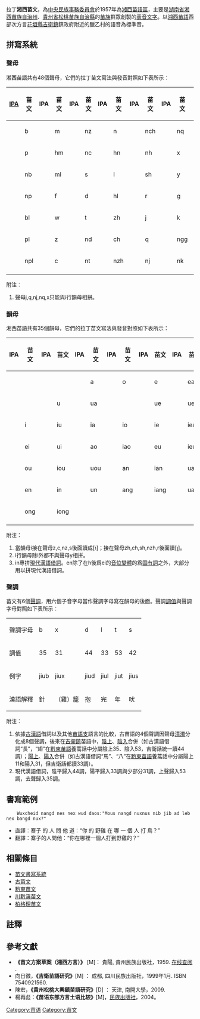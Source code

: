 {{Infobox Writing system
|name=湘西苗文
|type=[[全音素文字|全音素文字]]
|typedesc=
|time=1957年至今
|creator=[[中央民族事務委員會|中央民族事務委員會]]
|languages=[[苗語湘西方言|湘西苗語]]
|unicode=見[[Unicode中的拉丁字母|Unicode中的拉丁字母]]
|iso15924=Latn
|sample = The mansion of Xong's king.jpg
|imagesize = 250px
|caption = 匾額左側小字即湘西苗文<br>四音節直譯「房-王-人-苗」，即苗人之王的房。
}}
拉丁'''湘西苗文'''，為[[中央民族事務委員會|中央民族事務委員會]]於1957年為[[苗語湘西方言|湘西苗語區]]，主要是[[湖南省|湖南省]][[湘西苗族自治州|湘西苗族自治州]]、[[貴州省|貴州省]][[松桃苗族自治縣|松桃苗族自治縣]]的[[苗族|苗族]]群眾創製的[[表音文字|表音文字]]。以[[苗語湘西方言|湘西苗語]]西部次方言[[花垣縣|花垣縣]][[吉衛鎮|吉衛鎮]]鎮政府附近的臘乙村的語音為標準音。

== 拼寫系統 ==
=== 聲母 ===
湘西苗語共有48個聲母{{efn|有些方案不將實際發音中存在的[[腭化|腭化]][[唇音|唇音]]、[[硬顎音|舌面中音]]、[[唇化|唇化]][[舌根音|舌根音]]、唇化[[小舌音|小舌音]]分別視作唇音、舌根音、舌根音、小舌音的[[音位變體|音位變體]]，因此聲母數量還有67-70種等看法}}，它們的拉丁苗文寫法與發音對照如下表所示：
{| class="wikitable"
|----------
! [[國際音標|IPA]] !! 苗文 !! IPA !! 苗文 !! IPA !! 苗文 !! IPA !! 苗文 !! IPA !! 苗文 !! IPA !! 苗文 !! IPA !! 苗文
|----------
| {{IPA|p}} || b || {{IPA|m}} || m || {{IPA|nt͡s}} || nz || {{IPA|n}} || n || {{IPA|nʈʰ}} || nch || {{IPA|nt͡ɕʰ}} || nq || {{IPA|ŋ}} || ng
|----------
| {{IPA|pʰ}} || p || {{IPA|m̩ʰ}} || hm || {{IPA|nt͡sʰ}} || nc || {{IPA|n̩ʰ}} || hn || {{IPA|ɳ}} || nh || {{IPA|ɕ}} || x || {{IPA|q}} || gh
|----------
| {{IPA|mp}} || nb || {{IPA|mɹ}} || ml || {{IPA|s}} || s || {{IPA|l}} || l || {{IPA|ʂ}} || sh || {{IPA|ʑ}} || y || {{IPA|qʰ}} || kh
|----------
| {{IPA|mpʰ}} || np ||  {{IPA|f}} || f || {{IPA|t}} || d || {{IPA|l̩ʰ}} || hl || {{IPA|ʐ}} || r || {{IPA|k}} || g || {{IPA|ɴq}} || ngh
|----------
| {{IPA|pɹ}} || bl ||{{IPA|w}} || w ||  {{IPA|tʰ}} || t || {{IPA|ʈ}} || zh || {{IPA|t͡ɕ}} || j || {{IPA|kʰ}} || k || {{IPA|ɴqʰ}} || nkh
|----------
| {{IPA|pɹʰ}} || pl || {{IPA|t͡s}} || z ||  {{IPA|nt}} || nd || {{IPA|ʈʰ}} || ch || {{IPA|t͡ɕʰ}} || q || {{IPA|ŋk}} || ngg || {{IPA|h}} || h
|----------
| {{IPA|mpɹʰ}} || npl || {{IPA|t͡sʰ}} || c ||  {{IPA|ntʰ}} || nt || {{IPA|ɳʈ}} || nzh || {{IPA|nt͡ɕ}} || nj || {{IPA|ŋkʰ}} || nk ||  || 
|----------
|}
;附注：
# 聲母j,q,nj,nq,x只能與i行韻母相拼。

=== 韻母 ===
湘西苗語共有35個韻母，它們的拉丁苗文寫法與發音對照如下表所示：
{| class="wikitable"
|----------
! IPA !! 苗文 !! IPA !! 苗文 !! IPA !! 苗文 !! IPA !! 苗文 !! IPA !! 苗文 !! IPA !! 苗文 
|----------
|  ||  ||  || || {{IPA|ɑ}} || a || {{IPA|o}} || o || {{IPA|e}} || e || {{IPA|a}} || ea 
|----------
| || || {{IPA|u}} || u || {{IPA|uɑ}} || ua ||  ||  || {{IPA|ue}} || ue || {{IPA|ua}} || uea 
|----------
| {{IPA|i}} || i || {{IPA|iu}} || iu|| {{IPA|iɑ}} || ia || {{IPA|io}} || io || {{IPA|ie}}|| ie || {{IPA|ia}} || iea 
|----------
| {{IPA|ei}} || ei || {{IPA|uei}} || ui|| {{IPA|ɔ}} || ao || {{IPA|iɔ}} || iao || {{IPA|ɤ}}|| eu || {{IPA|iɤ}} || ieu 
|----------
| {{IPA|ɯ}} || ou || {{IPA|iɯ}} || iou|| {{IPA|uɯ}} || uou || {{IPA|ɛ̃}} || an || {{IPA|iɛ̃}}|| ian || {{IPA|uɛ̃}} || uan 
|----------
| {{IPA|en}} || en || {{IPA|ĩ}} || in|| {{IPA|ũ}} || un || {{IPA|ɑ̃}} || ang || {{IPA|iɑ̃}}|| iang || {{IPA|uɑ̃}} || uang 
|----------
| {{IPA|õ}} || ong || {{IPA|iõ}} || iong||  ||  || || || || || || 
|----------
|}
;附注：
# 當韻母i接在聲母z,c,nz,s後面讀成[ɿ]；接在聲母zh,ch,sh,nzh,r後面讀[ʅ]。
# i行韻母除i外都不與聲母y相拼。
# in專拼[[現代漢語|現代漢語]][[借詞|借詞]]。en除了在h後爲ei的[[音位變體|音位變體]]的爲[[固有詞|固有詞]]之外，大部分用以拼現代漢語借詞。


=== 聲調 ===
苗文有6個[[聲調|聲調]]，用六個子音字母當作聲調字母寫在韻母的後面。聲調[[調值|調值]]與聲調字母對照如下表所示：

{| class="wikitable"
|---
| 聲調字母 || b || x || d || l || t || s 
|---
| 調值 || 35 || 31 || 44 || 33 || 53 || 42
|---
| 例字 || jiub || jiux || jiud || jiul || jiut || jius
|---
| 漢語解釋 || 針 || （雞）籠 || 抱 || 完 || 年 || 吠 
|}

;附注：
# 依據[[古漢語|古漢語]]借詞以及其他[[苗語支|苗語支]]語言的比較，古苗語的4個聲調因聲母[[清濁|清濁]]分化成8個聲調，後來在[[吉衛鎮|吉衛鎮]]苗語中，[[上聲|陰上]]、[[陰入|陰入]]合併（如古漢語借詞“長”，“翅”在[[苗語黔東方言|黔東苗語]]養蒿話中分屬陰上35、陰入53，吉衛話統一讀44調）；[[上聲|陽上]]、[[入聲|陽入]]合併（如古漢語借詞“馬”、“八”在[[苗語黔東方言|黔東苗語]]養蒿話中分屬陽上11和陽入31，但吉衛話都讀33調）。
# 現代漢語借詞，陰平歸入44調，陽平歸入33調與少部分31調，上聲歸入53調，去聲歸入35調。

== 書寫範例 ==
     Wuxcheid nangd nes nex wud daos:"Mous nangd nuxnus nib jib ad leb nex bangd nux?"
*直譯：寨子  的  人  問  他  道：“你  的  野雞  在  哪  一  個  人  打  鳥？”
*翻譯：寨子的人問他：“你在哪裡一個人打到野雞的？”

== 相關條目 ==
*[[苗文書寫系統|苗文書寫系統]]
*[[古苗文|古苗文]]
*[[黔東苗文|黔東苗文]]
*[[川黔滇苗文|川黔滇苗文]]
*[[柏格理苗文|柏格理苗文]]

== 註釋 ==
{{notelist|iger=}}

== 參考文獻 ==
{{refbegin|2}}
*'''《苗文方案草案（湘西方言）》''' [M]： 貴陽, 貴州民族出版社，1959. [http://yuyannet.com/forum.php?mod=viewthread&tid=214&extra=page%3D1 在线查阅] {{Wayback|url=http://yuyannet.com/forum.php?mod=viewthread&tid=214&extra=page%3D1 |date=20180412145937 }}.
*向日徵，'''《吉衛苗語研究》'''[M] ： 成都, 四川民族出版社，1999年1月.  ISBN 7540921560.
*陳宏，'''《貴州松桃大興鎮苗語研究》'''[D] ： 天津, 南開大學，2009.
* 楊再彪：'''《苗语东部方言土语比较》'''[M]，[[民族出版社|民族出版社]]，2004。
{{refend}}

{{Hmong writing}}

{{DEFAULTSORT:X}}
[[Category:苗语|Category:苗语]]
[[Category:苗文|Category:苗文]]